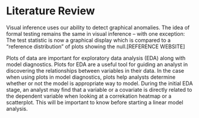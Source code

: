 <!--
The {#rmd-basics} text after the chapter declaration will allow us to link throughout the document back to the beginning of Chapter 1.  These labels will automatically be generated (if not specified) by changing the spaces to hyphens and capital letters to lowercase.  Look for the reference to this label at the beginning of Chapter 2.
-->

# Literature Review {#rmd-basics}
\section{ History of Visual Inference }

Visual inference uses our ability to detect graphical anomalies. The idea of formal testing remains the same in visual inference – with one exception: The test statistic is now a graphical display which is compared to a “reference distribution” of plots showing the null.[REFERENCE WEBSITE]


Plots of data are important for exploratory data analysis (EDA) along with model diagnostics. Plots for EDA are a useful tool for guiding an analyst in discovering the relationships between variables in their data. In the case when using plots in model diagnostics, plots help analysts determine whether or not the model is appropriate way to model. During the initial EDA stage, an analyst may find that a variable or a covariate is directly related to the dependent variable when looking at a correkation heatmap or a scatterplot. This will be important to know before starting a linear model analysis. 


\subsection{ Formal Definition }

\subsection{ Applications }


\section{ History of Dashboard Design }

\subsection{ Formal Definitions }

\subsection{ Stephen Few Influences }

\subsection{ Applications }


\section{ Parallel Coordinate Plot Visualizations }

\subsection{R Packages}

\subsection{\textbf{ggpcp} package importance}


\section{ Summary }

